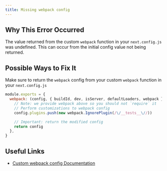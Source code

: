 ```yaml
---
title: Missing webpack config
---
```


## Why This Error Occurred

The value returned from the custom `webpack` function in your `next.config.js` was undefined. This can occur from the initial config value not being returned.

## Possible Ways to Fix It

Make sure to return the `webpack` config from your custom `webpack` function in your `next.config.js`

```js filename="next.config.js"
module.exports = {
  webpack: (config, { buildId, dev, isServer, defaultLoaders, webpack }) => {
    // Note: we provide webpack above so you should not `require` it
    // Perform customizations to webpack config
    config.plugins.push(new webpack.IgnorePlugin(/\/__tests__\//))

    // Important: return the modified config
    return config
  },
}
```

## Useful Links

- [Custom webpack config Documentation](/docs/pages/api-reference/next-config-js/webpack)
